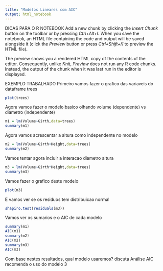 ```yaml
---
title: "Modelos Lineares com AIC"
output: html_notebook
---
```


DICAS PARA O R NOTEBOOK
Add a new chunk by clicking the *Insert Chunk* button on the toolbar or by pressing *Ctrl+Alt+I*.
When you save the notebook, an HTML file containing the code and output will be saved alongside it (click the *Preview* button or press *Ctrl+Shift+K* to preview the HTML file).

The preview shows you a rendered HTML copy of the contents of the editor. Consequently, unlike *Knit*, *Preview* does not run any R code chunks. Instead, the output of the chunk when it was last run in the editor is displayed.


EXEMPLO TRABALHADO
Primeiro vamos fazer o grafico das variaveis do dataframe trees
```r
plot(trees)
```

Agora vamos fazer o modelo basico olhando volume (dependente) vs diametro (independente)

```r
m1 = lm(Volume~Girth,data=trees)
summary(m1)

```

Agora vamos acrescentar a altura como independente no modelo

```r
m2 = lm(Volume~Girth+Height,data=trees)
summary(m2)

```

Vamos tentar agora incluir a interacao diametro altura

```r
m3 = lm(Volume~Girth*Height,data=trees)
summary(m3)
```

Vamos fazer o grafico deste modelo

```r
plot(m3)
```

E vamos ver se os residuos tem distribuicao normal
```r
shapiro.test(residuals(m3))

```

Vamos ver os sumarios e o AIC de cada modelo

```r
summary(m1)
AIC(m1)
summary(m2)
AIC(m2)
summary(m3)
AIC(m3)
```
Com base nestes resultados, qual modelo usaremos? discuta
Análise AIC recomenda o uso do modelo 3
